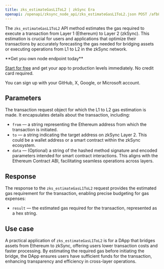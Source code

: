 ---
title: zks_estimateGasL1ToL2 | zkSync Era
openapi: /openapi/zksync_node_api/zks_estimateGasL1ToL2.json POST /afb8312f3710a5bc469f4c87cad3a2e4
---

The `zks_estimateGasL1ToL2` API method estimates the gas required to execute a transaction from Layer 1 (Ethereum) to Layer 2 (zkSync). This estimation is crucial for users and applications that optimize their transactions by accurately forecasting the gas needed for bridging assets or executing operations from L1 to L2 in the zkSync network.

<Check>
**Get you own node endpoint today**

[Start for free](https://console.chainstack.com/) and get your app to production levels immediately. No credit card required.

You can sign up with your GitHub, X, Google, or Microsoft account.
</Check>


## Parameters

The transaction request object for which the L1 to L2 gas estimation is made. It encapsulates details about the transaction, including:

* `from` — a string representing the Ethereum address from which the transaction is initiated.
* `to` — a string indicating the target address on zkSync Layer 2. This could be a wallet address or a smart contract within the zkSync ecosystem.
* `data` — (Optional) a string of the hashed method signature and encoded parameters intended for smart contract interactions. This aligns with the Ethereum Contract ABI, facilitating seamless operations across layers.

## Response

The response to the `zks_estimateGasL1ToL2` request provides the estimated gas requirement for the transaction, enabling precise budgeting for gas expenses:

* `result` — the estimated gas required for the transaction, represented as a hex string.

## Use case

A practical application of `zks_estimateGasL1ToL2` is for a DApp that bridges assets from Ethereum to zkSync, offering users lower transaction costs and faster processing. By estimating the required gas before initiating the bridge, the DApp ensures users have sufficient funds for the transaction, enhancing transparency and efficiency in cross-layer operations.
